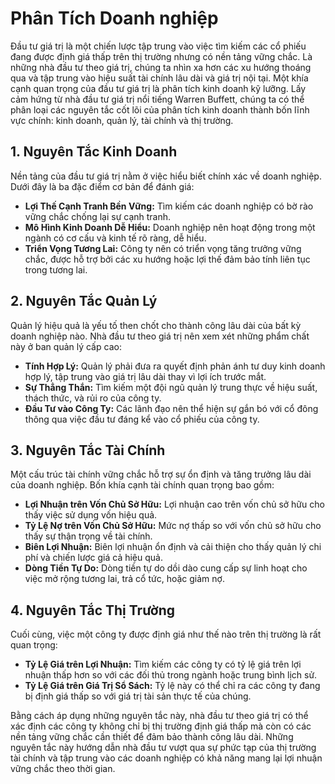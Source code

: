 # Phân Tích Doanh nghiệp

Đầu tư giá trị là một chiến lược tập trung vào việc tìm kiếm các cổ phiếu đang được định giá thấp trên thị trường nhưng có nền tảng vững chắc. Là những nhà đầu tư theo giá trị, chúng ta nhìn xa hơn các xu hướng thoáng qua và tập trung vào hiệu suất tài chính lâu dài và giá trị nội tại. Một khía cạnh quan trọng của đầu tư giá trị là phân tích kinh doanh kỹ lưỡng. Lấy cảm hứng từ nhà đầu tư giá trị nổi tiếng Warren Buffett, chúng ta có thể phân loại các nguyên tắc cốt lõi của phân tích kinh doanh thành bốn lĩnh vực chính: kinh doanh, quản lý, tài chính và thị trường.

## 1. Nguyên Tắc Kinh Doanh

Nền tảng của đầu tư giá trị nằm ở việc hiểu biết chính xác về doanh nghiệp. Dưới đây là ba đặc điểm cơ bản để đánh giá:

- **Lợi Thế Cạnh Tranh Bền Vững:** Tìm kiếm các doanh nghiệp có bờ rào vững chắc chống lại sự cạnh tranh.
- **Mô Hình Kinh Doanh Dễ Hiểu:** Doanh nghiệp nên hoạt động trong một ngành có cơ cấu và kinh tế rõ ràng, dễ hiểu.
- **Triển Vọng Tương Lai:** Công ty nên có triển vọng tăng trưởng vững chắc, được hỗ trợ bởi các xu hướng hoặc lợi thế đảm bảo tính liên tục trong tương lai.

## 2. Nguyên Tắc Quản Lý

Quản lý hiệu quả là yếu tố then chốt cho thành công lâu dài của bất kỳ doanh nghiệp nào. Nhà đầu tư theo giá trị nên xem xét những phẩm chất này ở ban quản lý cấp cao:

- **Tính Hợp Lý:** Quản lý phải đưa ra quyết định phản ánh tư duy kinh doanh hợp lý, tập trung vào giá trị lâu dài thay vì lợi ích trước mắt.
- **Sự Thẳng Thắn:** Tìm kiếm một đội ngũ quản lý trung thực về hiệu suất, thách thức, và rủi ro của công ty.
- **Đầu Tư vào Công Ty:** Các lãnh đạo nên thể hiện sự gắn bó với cổ đông thông qua việc đầu tư đáng kể vào cổ phiếu của công ty.

## 3. Nguyên Tắc Tài Chính

Một cấu trúc tài chính vững chắc hỗ trợ sự ổn định và tăng trưởng lâu dài của doanh nghiệp. Bốn khía cạnh tài chính quan trọng bao gồm:

- **Lợi Nhuận trên Vốn Chủ Sở Hữu:** Lợi nhuận cao trên vốn chủ sở hữu cho thấy việc sử dụng vốn hiệu quả.
- **Tỷ Lệ Nợ trên Vốn Chủ Sở Hữu:** Mức nợ thấp so với vốn chủ sở hữu cho thấy sự thận trọng về tài chính.
- **Biên Lợi Nhuận:** Biên lợi nhuận ổn định và cải thiện cho thấy quản lý chi phí và chiến lược giá cả hiệu quả.
- **Dòng Tiền Tự Do:** Dòng tiền tự do dồi dào cung cấp sự linh hoạt cho việc mở rộng tương lai, trả cổ tức, hoặc giảm nợ.

## 4. Nguyên Tắc Thị Trường

Cuối cùng, việc một công ty được định giá như thế nào trên thị trường là rất quan trọng:

- **Tỷ Lệ Giá trên Lợi Nhuận:** Tìm kiếm các công ty có tỷ lệ giá trên lợi nhuận thấp hơn so với các đối thủ trong ngành hoặc trung bình lịch sử.
- **Tỷ Lệ Giá trên Giá Trị Sổ Sách:** Tỷ lệ này có thể chỉ ra các công ty đang bị định giá thấp so với giá trị tài sản thực tế của chúng.

Bằng cách áp dụng những nguyên tắc này, nhà đầu tư theo giá trị có thể xác định các công ty không chỉ bị thị trường định giá thấp mà còn có các nền tảng vững chắc cần thiết để đảm bảo thành công lâu dài. Những nguyên tắc này hướng dẫn nhà đầu tư vượt qua sự phức tạp của thị trường tài chính và tập trung vào các doanh nghiệp có khả năng mang lại lợi nhuận vững chắc theo thời gian.
